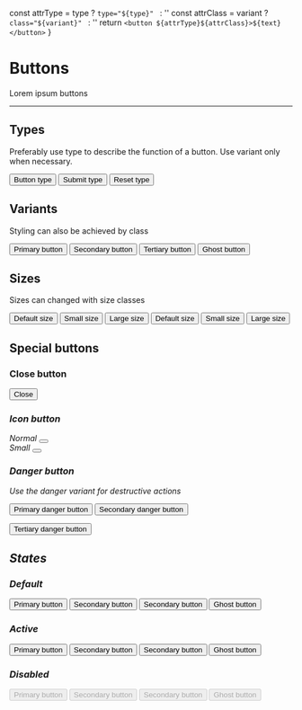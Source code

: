 
  const attrType = type ? `type="${type}" ` : ''
  const attrClass = variant ? `class="${variant}" ` : ''
  return `<button ${attrType}${attrClass}>${text}</button>`
}

<Meta of={ButtonStories} />

# Buttons

Lorem ipsum buttons

<Story of={ButtonStories.Button} />

***

## Types

Preferably use type to describe the function of a button. Use variant only when necessary.

<button type="button">Button type</button>
<button type="submit">Submit type</button>
<button type="reset">Reset type</button>


## Variants

Styling can also be achieved by class

<button class="primary">Primary button</button>
<button class="secondary">Secondary button</button>
<button class="tertiary">Tertiary button</button>
<button class="ghost">Ghost button</button>


## Sizes

Sizes can changed with size classes

<button class="primary">Default size</button>
<button class="primary small">Small size</button>
<button class="primary large">Large size</button>
<button class="ghost">Default size</button>
<button class="ghost small">Small size</button>
<button class="ghost large">Large size</button>

## Special buttons

### Close button

<button class="close">
  <span class="sr-only">Close</span>
  <i />
</button>

### Icon button

<div style={{ display: 'flex', gap: '2rem' }}>
  <div>
    Normal
    <button class="icon">
      <svg xmlns="http://www.w3.org/2000/svg" viewBox="0 0 512 512">
        <path d="M256 8C119.043 8 8 119.083 8 256c0 136.997 111.043 248 248 248s248-111.003 248-248C504 119.083 392.957 8 256 8zm0 448c-110.532 0-200-89.431-200-200 0-110.495 89.472-200 200-200 110.491 0 200 89.471 200 200 0 110.53-89.431 200-200 200zm0-338c23.196 0 42 18.804 42 42s-18.804 42-42 42-42-18.804-42-42 18.804-42 42-42zm56 254c0 6.627-5.373 12-12 12h-88c-6.627 0-12-5.373-12-12v-24c0-6.627 5.373-12 12-12h12v-64h-12c-6.627 0-12-5.373-12-12v-24c0-6.627 5.373-12 12-12h64c6.627 0 12 5.373 12 12v100h12c6.627 0 12 5.373 12 12v24z" />
      </svg>
    </button>
  </div>

  <div>
    Small
    <button class="icon small">
      <svg xmlns="http://www.w3.org/2000/svg" viewBox="0 0 512 512">
        <path d="M256 8C119.043 8 8 119.083 8 256c0 136.997 111.043 248 248 248s248-111.003 248-248C504 119.083 392.957 8 256 8zm0 448c-110.532 0-200-89.431-200-200 0-110.495 89.472-200 200-200 110.491 0 200 89.471 200 200 0 110.53-89.431 200-200 200zm0-338c23.196 0 42 18.804 42 42s-18.804 42-42 42-42-18.804-42-42 18.804-42 42-42zm56 254c0 6.627-5.373 12-12 12h-88c-6.627 0-12-5.373-12-12v-24c0-6.627 5.373-12 12-12h12v-64h-12c-6.627 0-12-5.373-12-12v-24c0-6.627 5.373-12 12-12h64c6.627 0 12 5.373 12 12v100h12c6.627 0 12 5.373 12 12v24z" />
      </svg>
    </button>
  </div>
</div>


### Danger button

Use the danger variant for destructive actions

<button type="submit" class="danger">Primary danger button</button>
<button type="button" class="danger">Secondary danger button</button>

<button class="tertiary danger">Tertiary danger button</button>


## States


<div>
  <h3 class="mb-4">Default</h3>
  <div class="mb-4">
    <button class="primary" style={{ margin: '0 16px 16px 0' }}>Primary button</button>
    <button type="button" style={{ margin: '0 16px 16px 0' }}>Secondary button</button>
    <button class="secondary" style={{ margin: '0 16px 16px 0' }}>Secondary button</button>
    <button class="ghost" style={{ margin: '0 16px 16px 0' }}>Ghost button</button>
  </div>

  <h3 class="mb-4">Active</h3>
  <div class="mb-4">
    <button class="primary active" style={{ margin: '0 16px 16px 0' }}>Primary button</button>
    <button type="button" class="active" style={{ margin: '0 16px 16px 0' }}>Secondary button</button>
    <button class="secondary active" style={{ margin: '0 16px 16px 0' }}>Secondary button</button>
    <button class="ghost active" style={{ margin: '0 16px 16px 0' }}>Ghost button</button>
  </div>

  <h3 class="mb-4">Disabled</h3>
  <div class="mb-4">
    <button class="primary" disabled style={{ margin: '0 16px 16px 0' }}>Primary button</button>
    <button type="button" disabled style={{ margin: '0 16px 16px 0' }}>Secondary button</button>
    <button class="secondary" disabled style={{ margin: '0 16px 16px 0' }}>Secondary button</button>
    <button class="ghost" disabled style={{ margin: '0 16px 16px 0' }}>Ghost button</button>
  </div>
</div>
